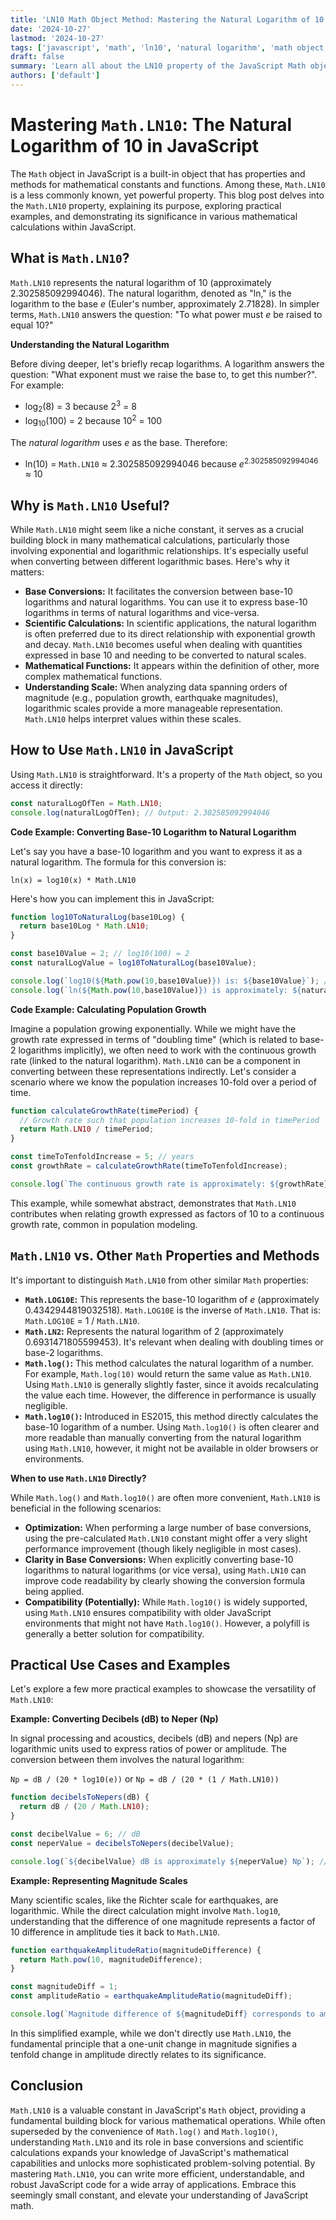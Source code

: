```yaml
---
title: 'LN10 Math Object Method: Mastering the Natural Logarithm of 10 in JavaScript'
date: '2024-10-27'
lastmod: '2024-10-27'
tags: ['javascript', 'math', 'ln10', 'natural logarithm', 'math object', 'web development', 'programming', 'ecmascript']
draft: false
summary: 'Learn all about the LN10 property of the JavaScript Math object, its purpose, practical use cases, and how it compares to other logarithmic functions. Master the natural logarithm of 10 and enhance your JavaScript math skills.'
authors: ['default']
---
```


# Mastering `Math.LN10`: The Natural Logarithm of 10 in JavaScript

The `Math` object in JavaScript is a built-in object that has properties and methods for mathematical constants and functions. Among these, `Math.LN10` is a less commonly known, yet powerful property. This blog post delves into the `Math.LN10` property, explaining its purpose, exploring practical examples, and demonstrating its significance in various mathematical calculations within JavaScript.

## What is `Math.LN10`?

`Math.LN10` represents the natural logarithm of 10 (approximately 2.302585092994046). The natural logarithm, denoted as "ln," is the logarithm to the base *e* (Euler's number, approximately 2.71828).  In simpler terms, `Math.LN10` answers the question: "To what power must *e* be raised to equal 10?"

**Understanding the Natural Logarithm**

Before diving deeper, let's briefly recap logarithms.  A logarithm answers the question: "What exponent must we raise the base to, to get this number?".  For example:

*   log<sub>2</sub>(8) = 3 because 2<sup>3</sup> = 8
*   log<sub>10</sub>(100) = 2 because 10<sup>2</sup> = 100

The *natural logarithm* uses *e* as the base.  Therefore:

*   ln(10) = `Math.LN10` ≈ 2.302585092994046 because *e*<sup>2.302585092994046</sup> ≈ 10

## Why is `Math.LN10` Useful?

While `Math.LN10` might seem like a niche constant, it serves as a crucial building block in many mathematical calculations, particularly those involving exponential and logarithmic relationships. It's especially useful when converting between different logarithmic bases.  Here's why it matters:

*   **Base Conversions:**  It facilitates the conversion between base-10 logarithms and natural logarithms.  You can use it to express base-10 logarithms in terms of natural logarithms and vice-versa.
*   **Scientific Calculations:** In scientific applications, the natural logarithm is often preferred due to its direct relationship with exponential growth and decay. `Math.LN10` becomes useful when dealing with quantities expressed in base 10 and needing to be converted to natural scales.
*   **Mathematical Functions:**  It appears within the definition of other, more complex mathematical functions.
*   **Understanding Scale:** When analyzing data spanning orders of magnitude (e.g., population growth, earthquake magnitudes), logarithmic scales provide a more manageable representation. `Math.LN10` helps interpret values within these scales.

## How to Use `Math.LN10` in JavaScript

Using `Math.LN10` is straightforward. It's a property of the `Math` object, so you access it directly:

```javascript
const naturalLogOfTen = Math.LN10;
console.log(naturalLogOfTen); // Output: 2.302585092994046
```

**Code Example: Converting Base-10 Logarithm to Natural Logarithm**

Let's say you have a base-10 logarithm and you want to express it as a natural logarithm. The formula for this conversion is:

`ln(x) = log10(x) * Math.LN10`

Here's how you can implement this in JavaScript:

```javascript
function log10ToNaturalLog(base10Log) {
  return base10Log * Math.LN10;
}

const base10Value = 2; // log10(100) = 2
const naturalLogValue = log10ToNaturalLog(base10Value);

console.log(`log10(${Math.pow(10,base10Value)}) is: ${base10Value}`); // log10(100) is: 2
console.log(`ln(${Math.pow(10,base10Value)}) is approximately: ${naturalLogValue}`); // ln(100) is approximately: 4.605170185988092
```

**Code Example:  Calculating Population Growth**

Imagine a population growing exponentially. While we might have the growth rate expressed in terms of "doubling time" (which is related to base-2 logarithms implicitly), we often need to work with the continuous growth rate (linked to the natural logarithm). `Math.LN10` can be a component in converting between these representations indirectly. Let's consider a scenario where we know the population increases 10-fold over a period of time.

```javascript
function calculateGrowthRate(timePeriod) {
  // Growth rate such that population increases 10-fold in timePeriod
  return Math.LN10 / timePeriod;
}

const timeToTenfoldIncrease = 5; // years
const growthRate = calculateGrowthRate(timeToTenfoldIncrease);

console.log(`The continuous growth rate is approximately: ${growthRate}`); // Output: The continuous growth rate is approximately: 0.4605170185988091
```

This example, while somewhat abstract, demonstrates that `Math.LN10` contributes when relating growth expressed as factors of 10 to a continuous growth rate, common in population modeling.

## `Math.LN10` vs. Other `Math` Properties and Methods

It's important to distinguish `Math.LN10` from other similar `Math` properties:

*   **`Math.LOG10E`:**  This represents the base-10 logarithm of *e* (approximately 0.4342944819032518). `Math.LOG10E` is the inverse of `Math.LN10`. That is:  `Math.LOG10E` = 1 / `Math.LN10`.
*   **`Math.LN2`:**  Represents the natural logarithm of 2 (approximately 0.6931471805599453).  It's relevant when dealing with doubling times or base-2 logarithms.
*   **`Math.log()`:** This method calculates the natural logarithm of a number. For example, `Math.log(10)` would return the same value as `Math.LN10`. Using `Math.LN10` is generally slightly faster, since it avoids recalculating the value each time. However, the difference in performance is usually negligible.
*   **`Math.log10()`:** Introduced in ES2015, this method directly calculates the base-10 logarithm of a number.  Using `Math.log10()` is often clearer and more readable than manually converting from the natural logarithm using `Math.LN10`, however, it might not be available in older browsers or environments.

**When to use `Math.LN10` Directly?**

While `Math.log()` and `Math.log10()` are often more convenient, `Math.LN10` is beneficial in the following scenarios:

*   **Optimization:** When performing a large number of base conversions, using the pre-calculated `Math.LN10` constant might offer a very slight performance improvement (though likely negligible in most cases).
*   **Clarity in Base Conversions:** When explicitly converting base-10 logarithms to natural logarithms (or vice versa), using `Math.LN10` can improve code readability by clearly showing the conversion formula being applied.
*   **Compatibility (Potentially):** While `Math.log10()` is widely supported, using `Math.LN10` ensures compatibility with older JavaScript environments that might not have `Math.log10()`.  However, a polyfill is generally a better solution for compatibility.

## Practical Use Cases and Examples

Let's explore a few more practical examples to showcase the versatility of `Math.LN10`:

**Example: Converting Decibels (dB) to Neper (Np)**

In signal processing and acoustics, decibels (dB) and nepers (Np) are logarithmic units used to express ratios of power or amplitude. The conversion between them involves the natural logarithm:

`Np = dB / (20 * log10(e))`  or  `Np = dB / (20 * (1 / Math.LN10))`

```javascript
function decibelsToNepers(dB) {
  return dB / (20 / Math.LN10);
}

const decibelValue = 6; // dB
const neperValue = decibelsToNepers(decibelValue);

console.log(`${decibelValue} dB is approximately ${neperValue} Np`); // Output: 6 dB is approximately 0.6907755278982136 Np
```

**Example: Representing Magnitude Scales**

Many scientific scales, like the Richter scale for earthquakes, are logarithmic.  While the direct calculation might involve `Math.log10`, understanding that the difference of one magnitude represents a factor of 10 difference in amplitude ties it back to `Math.LN10`.

```javascript
function earthquakeAmplitudeRatio(magnitudeDifference) {
  return Math.pow(10, magnitudeDifference);
}

const magnitudeDiff = 1;
const amplitudeRatio = earthquakeAmplitudeRatio(magnitudeDiff);

console.log(`Magnitude difference of ${magnitudeDiff} corresponds to amplitude ratio of ${amplitudeRatio}`); // Output: Magnitude difference of 1 corresponds to amplitude ratio of 10
```

In this simplified example, while we don't directly use `Math.LN10`, the fundamental principle that a one-unit change in magnitude signifies a tenfold change in amplitude directly relates to its significance.

## Conclusion

`Math.LN10` is a valuable constant in JavaScript's `Math` object, providing a fundamental building block for various mathematical operations. While often superseded by the convenience of `Math.log()` and `Math.log10()`, understanding `Math.LN10` and its role in base conversions and scientific calculations expands your knowledge of JavaScript's mathematical capabilities and unlocks more sophisticated problem-solving potential. By mastering `Math.LN10`, you can write more efficient, understandable, and robust JavaScript code for a wide array of applications. Embrace this seemingly small constant, and elevate your understanding of JavaScript math.